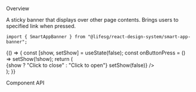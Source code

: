 
<Meta title="Modules/SmartAppBanner" component={SmartAppBanner} />

<Title>Smart App Banner</Title>

<Secondary>Overview</Secondary>

A sticky banner that displays over other page contents. Brings users to specified link when pressed.

```tsx
import { SmartAppBanner } from "@lifesg/react-design-system/smart-app-banner";
```

<Canvas>
    <Story name="SmartAppBanner">
        {() => {
            const [show, setShow] = useState(false);
            const onButtonPress = () => setShow(!show);
            return (
                <div>
                    <Button.Default onClick={onButtonPress}>
                        {show ? "Click to close" : "Click to open"}
                    </Button.Default>
                    <SmartAppBanner
                        show={show}
                        offset={0}
                        link="https://www.google.com"
                        content={{
                            title: "LifeSG App",
                            message:
                                "Report neighbourhood issues in 3 simple steps",
                            buttonLabel: "Download",
                            buttonAriaLabel: "Download LifeSG App",
                        }}
                        onBannerDismiss={() => setShow(false)}
                    />
                </div>
            );
        }}
    </Story>
</Canvas>

<Secondary>Component API</Secondary>

<PropsTable />
